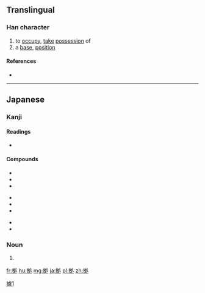 ==Translingual==
{{ja-forms|拠|[[据]]|[[據]]}}

===Han character===
{{Han char|rn=64|rad=手|as=05|sn=8|four=|canj=QHEN|ids=⿰扌処}}

# to [[occupy]], [[take]] [[possession]] of
# a [[base]], [[position]]

====References====
* {{Han ref|kx=0427.161|dkj=11985|dj=0776.110|hdz=31856.031|uh=62E0|ud=25312}}

----

==Japanese==

===Kanji===
{{ja-kanji|grade=c|rs=手05|style=s|kyu=據}}

====Readings====
* {{ja-readings|goon=[[こ]] (ko)|kanon=[[きょ]] (kyo)|kun=[[よる]] (yoru)}}

====Compounds====
{{top3}}
* {{l|ja|sc=Jpan|証拠|tr=しょうこ, shōko}}
* {{l|ja|sc=Jpan|根拠|tr=こんきょ, konkyo}}
* {{l|ja|sc=Jpan|拠点|tr=きょてん, kyoten}}
{{mid3}}
* {{l|ja|sc=Jpan|人証|tr=にんしょう, ninshō}}
* {{l|ja|sc=Jpan|人的証拠|tr=じんてきしょうこ, jintekishōko}}
* {{l|ja|sc=Jpan|物的証拠|tr=ぶってきしょうこ, buttekishōko}}
{{mid3}}
* {{l|ja|sc=Jpan|物証|tr=ぶっしょう, busshō}}
* {{l|ja|sc=Jpan|準拠|tr=じゅんきょ, junkyo}}
{{bottom}}

===Noun===
{{ja-noun|よりどころ}}

# {{alternative form of|拠り所|lang=ja}}

[[Category:CJKV characters simplified differently in Japan and China|據1]]

[[fr:拠]]
[[hu:拠]]
[[mg:拠]]
[[ja:拠]]
[[pl:拠]]
[[zh:拠]]